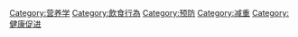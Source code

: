 {{Commonscat|Diet}}

[[Category:营养学|Category:营养学]]
[[Category:飲食行為|Category:飲食行為]]
[[Category:预防|Category:预防]]
[[Category:减重|Category:减重]]
[[Category:健康促进|Category:健康促进]]